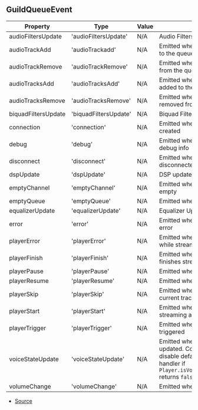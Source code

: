 ## GuildQueueEvent

| Property | Type | Value | Description |
| ----------- | ----------- | ----------- | ----------- |
| audioFiltersUpdate | 'audioFiltersUpdate' | N/A | Audio Filters Update |
| audioTrackAdd | 'audioTrackadd' | N/A | Emitted when audio track is added to the queue |
| audioTrackRemove | 'audioTrackRemove' | N/A | Emitted when audio track is removed from the queue |
| audioTracksAdd | 'audioTracksAdd' | N/A | Emitted when audio tracks were added to the queue |
| audioTracksRemove | 'audioTracksRemove' | N/A | Emitted when audio tracks are removed from the queue |
| biquadFiltersUpdate | 'biquadFiltersUpdate' | N/A | Biquad Filters Update |
| connection | 'connection' | N/A | Emitted when a connection is created |
| debug | 'debug' | N/A | Emitted when the queue sends a debug info |
| disconnect | 'disconnect' | N/A | Emitted when the bot is disconnected from the channel |
| dspUpdate | 'dspUpdate' | N/A | DSP update |
| emptyChannel | 'emptyChannel' | N/A | Emitted when the voice channel is empty |
| emptyQueue | 'emptyQueue' | N/A | Emitted when the queue is empty |
| equalizerUpdate | 'equalizerUpdate' | N/A | Equalizer Update |
| error | 'error' | N/A | Emitted when the queue encounters error |
| playerError | 'playerError' | N/A | Emitted when the audio player errors while streaming audio track |
| playerFinish | 'playerFinish' | N/A | Emitted when the audio player finishes streaming audio track |
| playerPause | 'playerPause' | N/A | Emitted when player is paused |
| playerResume | 'playerResume' | N/A | Emitted when player is resumed |
| playerSkip | 'playerSkip' | N/A | Emitted when the audio player skips current track |
| playerStart | 'playerStart' | N/A | Emitted when the audio player starts streaming audio track |
| playerTrigger | 'playerTrigger' | N/A | Emitted when the audio player is triggered |
| voiceStateUpdate | 'voiceStateUpdate' | N/A | Emitted when the voice state is updated. Consuming this event may disable default voice state update handler if `Player.isVoiceStateHandlerLocked()` returns `false`. |
| volumeChange | 'volumeChange' | N/A | Emitted when volume is updated |


- [Source](https://github.com/Androz2091/discord-player/blob/e5339f1/packages/discord-player/src/Structures/GuildQueue.ts#L63)